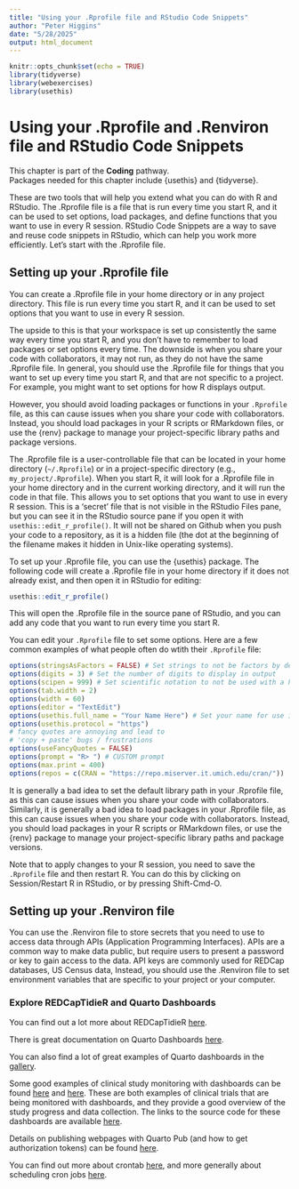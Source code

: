 ```yaml
---
title: "Using your .Rprofile file and RStudio Code Snippets"
author: "Peter Higgins"
date: "5/28/2025"
output: html_document
---
```


```r
knitr::opts_chunk$set(echo = TRUE)
library(tidyverse)
library(webexercises)
library(usethis)
```

# Using your .Rprofile and .Renviron file and RStudio Code Snippets

This chapter is part of the **Coding** pathway. <br> Packages needed for this chapter include {usethis} and {tidyverse}. 

These are two tools that will help you extend what you can do with R and RStudio. The .Rprofile file is a file that is run every time you start R, and it can be used to set options, load packages, and define functions that you want to use in every R session. RStudio Code Snippets are a way to save and reuse code snippets in RStudio, which can help you work more efficiently. Let's start with the .Rprofile file.

## Setting up your .Rprofile file
You can create a .Rprofile file in your home directory or in any project directory. This file is run every time you start R, and it can be used to set options that you want to use in every R session.

The upside to this is that your workspace is set up consistently the same way every time you start R, and you don't have to remember to load packages or set options every time. The downside is when you share your code with collaborators, it may not run, as they do not have the same .Rprofile file.
In general, you should use the .Rprofile file for things that you want to set up every time you start R, and that are not specific to a project. For example, you might want to set options for how R displays output.

However, you should avoid loading packages or functions in your `.Rprofile` file, as this can cause issues when you share your code with collaborators. Instead, you should load packages in your R scripts or RMarkdown files, or use the {renv} package to manage your project-specific library paths and package versions.

The .Rprofile file is a user-controllable file that can be located in your home directory (`~/.Rprofile`) or in a project-specific directory (e.g., `my_project/.Rprofile`). When you start R, it will look for a .Rprofile file in your home directory and in the current working directory, and it will run the code in that file. This allows you to set options that you want to use in every R session. This is a 'secret' file that is not visible in the RStudio Files pane, but you can see it in the RStudio source pane if you open it with `usethis::edit_r_profile()`. It will not be shared on Github when you push your code to a repository, as it is a hidden file (the dot at the beginning of the filename makes it hidden in Unix-like operating systems).

To set up your .Rprofile file, you can use the {usethis} package. The following code will create a .Rprofile file in your home directory if it does not already exist, and then open it in RStudio for editing:

```r
usethis::edit_r_profile()
```

This will open the .Rprofile file in the source pane of RStudio, and you can add any code that you want to run every time you start R. 

You can edit your `.Rprofile` file to set some options.
Here are a few common examples of what people often do wtith their `.Rprofile` file:

```r
options(stringsAsFactors = FALSE) # Set strings to not be factors by default
options(digits = 3) # Set the number of digits to display in output
options(scipen = 999) # Set scientific notation to not be used with a high penalty
options(tab.width = 2)
options(width = 60)
options(editor = "TextEdit")
options(usethis.full_name = "Your Name Here") # Set your name for use in package development
options(usethis.protocol = "https")
# fancy quotes are annoying and lead to
# 'copy + paste' bugs / frustrations
options(useFancyQuotes = FALSE)
options(prompt = "R> ") # CUSTOM prompt
options(max.print = 400)
options(repos = c(CRAN = "https://repo.miserver.it.umich.edu/cran/"))
```

It is generally a bad idea to set the default library path in your .Rprofile file, as this can cause issues when you share your code with collaborators.
Similarly, it is generally a bad idea to load packages in your .Rprofile file, as this can cause issues when you share your code with collaborators. 
Instead, you should load packages in your R scripts or RMarkdown files, or use the {renv} package to manage your project-specific library paths and package versions.

Note that to apply changes to your R session, you need to save the `.Rprofile` file and then restart R. You can do this by clicking on Session/Restart R in RStudio, or by pressing Shift-Cmd-O.

## Setting up your .Renviron file
You can use the .Renviron file to store secrets that you need to use to access data through APIs (Application Programming Interfaces). APIs are a common way to make data public, but require users to present a password or key to gain access to the data. API keys are commonly used for REDCap databases, US Census data,  Instead, you should use the .Renviron file to set environment variables that are specific to your project or your computer.


::: explore
### Explore REDCapTidieR and Quarto Dashboards

You can find out a lot more about REDCapTidieR [here](https://chop-cgtinformatics.github.io/REDCapTidieR/).

There is great documentation on Quarto Dashboards [here](https://quarto.org/docs/dashboards/).

You can also find a lot of great examples of Quarto dashboards in the [gallery](https://quarto.org/docs/gallery/).

Some good examples of clinical study monitoring with dashboards can be found [here](https://jenthompson.me/examples/progressdash) and [here](https://www.insight-icu.org/). These are both examples of clinical trials that are being monitored with dashboards, and they provide a good overview of the study progress and data collection. The links to the source code for these dashboards are available [here](https://jenthompson.me/2018/02/09/flexdashboards-monitoring/).

Details on publishing webpages with Quarto Pub (and how to get authorization tokens) can be found [here](https://quarto.org/docs/publishing/quarto-pub.html).

You can find out more about crontab [here](https://crontab.guru/), and more generally about scheduling cron jobs [here](https://www.tecmint.com/schedule-cron-jobs-in-linux/).


:::
